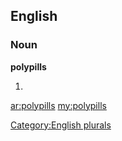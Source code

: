 ==English==

===Noun===
'''polypills'''

# {{plural of|[[polypill]]}}

[[Category:English plurals]]

[[ar:polypills]]
[[my:polypills]]